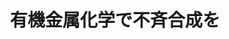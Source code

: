 ﻿---
title: "有機金属化学で不斉合成を"
category: "物質理工学院"
vol: 19
interviewee: "山本 經二 "
url: ""
tags: []
pdf: "19-3.pdf"
career: ""
preface: "有機化合物は現在、数百万種が知られている（1993年４月当時）。これだけ多くの有機化合物が存在するにもかかわらず、その大半は、炭素・水素・酸素・窒素・ハロゲン・硫黄といった限られた元素で構成されている。一方、周期表を見渡せば元素の３分の２を占めるのが金属元素であることがわかる。その金属元素と有機化合物との組み合わせを考えれば、膨大な数の化合物が存在すると誰もが予想できる。今回は、「有機金属化合物」を研究されている山本を訪ねた。"
---
